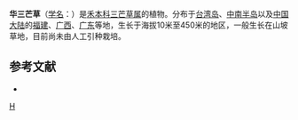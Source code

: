{{Speciesbox 
| taxon = Aristida chinensis
| authority = Munro
}}
'''华三芒草'''（[[学名|学名]]：{{lang|la|''Aristida chinensis''}}）是[[禾本科|禾本科]][[三芒草属|三芒草属]]的植物。分布于[[台湾岛|台湾岛]]、[[中南半岛|中南半岛]]以及[[中国大陆|中国大陆]]的[[福建|福建]]、[[广西|广西]]、[[广东|广东]]等地，生长于海拔10米至450米的地区，一般生长在山坡草地，目前尚未由人工引种栽培。

== 参考文献 ==
<div class="references-small">
* {{cite web| url =http://www.bioinfo.cn/db05/KmzwSpecies.php?action=view&id=10103| title =华三芒草| work =《中国高等植物数据库全库》| publisher =中国科学院微生物研究所| author =昆明植物研究所| accessdate =2009-02-24| deadurl =yes| archiveurl =https://web.archive.org/web/20160305003320/http://www.bioinfo.cn/db05/KmzwSpecies.php?action=view&id=10103| archivedate =2016-03-05}}
</div>
{{Taxonbar|from=Q10905297}}

[[Category:三芒草属|H]]